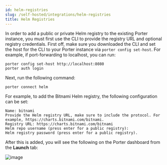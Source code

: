 ```yaml
---
id: helm-registries
slug: /self-hosted/integrations/helm-registries
title: Helm Registries
---
```


In order to add a public or private Helm registry to the existing Porter instance, you must first use the CLI to provide the registry URL and optional registry credentials. First off, make sure you downloaded the CLI and set the host for the CLI to your Porter instance via `porter config set-host`. For example, if port-forwarding to localhost, you can run:

```
porter config set-host http://localhost:8080
porter auth login
```

Next, run the following command:

```
porter connect helm
```

For example, to add the Bitnami Helm registry, the following configuration can be set:

```
Name: bitnami
Provide the Helm registry URL, make sure to include the protocol. For example, https://charts.bitnami.com/bitnami.
Registry URL: https://charts.bitnami.com/bitnami
Helm repo username (press enter for a public registry):
Helm registry password (press enter for a public registry).
```

After this is added, you will see the following on the Porter dashboard from the **Launch** tab:

![image](https://imagedelivery.net/l4LYM_vOYKe7O1NCT_Nc_g/13079fe9-e4ce-4310-b453-79fb35a5a200/large)
